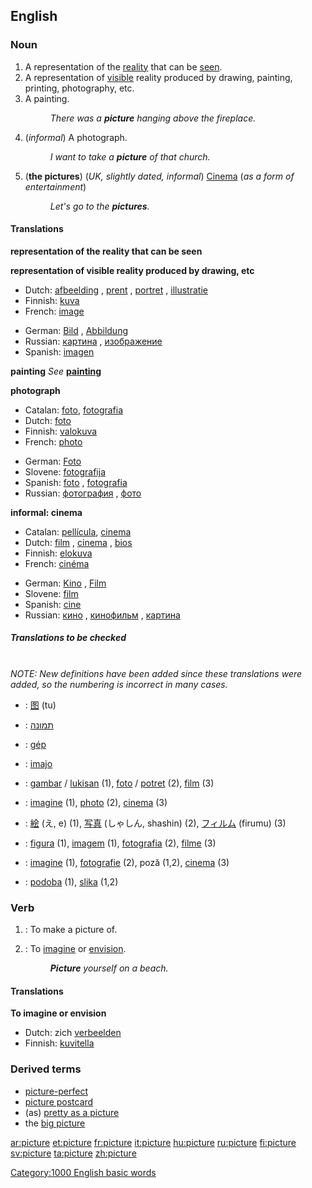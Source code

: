 ==English==

{{rank|watch|equal|afternoon|868|picture|study|father's|killed}}

===Noun===
{{en-noun-reg}}

# A representation of the [[reality]] that can be [[see]]n.<!--what does this mean? Clarify this definition-->
# A representation of [[visible]] reality produced by drawing, painting, printing, photography, etc.
# A painting.
#:''There was a '''picture''' hanging above the fireplace.''
# (''informal'') A photograph.
#:''I want to take a '''picture''' of that church.''
# ('''the pictures''') (''UK, slightly dated, informal'') [[Cinema]] (''as a form of entertainment'')
#:''Let's go to the '''pictures'''.''

====Translations====

'''representation of the reality that can be seen'''
{{top}}
{{mid}}
{{bottom}}

'''representation of visible reality produced by drawing, etc'''
{{top}}
*Dutch: [[afbeelding]] {{f}}, [[prent]] {{f}}, [[portret]] {{n}}, [[illustratie]] {{f}}
*Finnish: [[kuva]]
*French: [[image#French|image]] {{f}}
{{mid}}
*German: [[Bild]] {{n}}, [[Abbildung]] {{f}}
*Russian: [[картина]] {{f}}, [[изображение]] {{n}}
*Spanish: [[imagen]] {{f}}
{{bottom}}

'''painting'''
''See'' '''[[painting]]'''

'''photograph'''
<!--Note: include INFORMAL translations in this table, where these exist-->
{{top}}
*Catalan: [[foto]], [[fotografia]] {{f}}
*Dutch: [[foto#Dutch|foto]] {{m}}
*Finnish: [[valokuva]]
*French: [[photo#French|photo]] {{f}}
{{mid}}
*German: [[Foto#German|Foto]] {{n}}
*Slovene: [[fotografija]] {{f}} 
*Spanish: [[foto#Spanish|foto]] {{f}}, [[fotografia]] {{f}} 
*Russian: [[фотография]] {{f}}, [[фото]] {{n}}
{{bottom}}

'''informal: cinema'''
<!--Note: include INFORMAL translations in this table, where these exist-->
{{top}}
*Catalan: [[pellícula]], [[cinema]]
*Dutch: [[film#Dutch|film]] {{m}}, [[cinema]] {{m}}, [[bios]] {{m}}
*Finnish: [[elokuva]]
*French: [[cinéma]] {{m}}
{{mid}}
*German: [[Kino]] {{n}}, [[film#German|Film]] {{m}}
*Slovene: [[film]] {{m}}
*Spanish: [[cine]] {{m}}
*Russian: [[кино]] {{n}}, [[кинофильм]] {{m}}, [[картина]] {{f}}
{{bottom}}

=====Translations to be checked=====
<!--Remove this section once all of the translations below have been moved into the tables above.-->
{{checktrans}}<br>''NOTE: New definitions have been added since these translations were added, so the numbering is incorrect in many cases.''

*{{ttbc|Chinese}}: [[图]] (tu)  
*{{ttbc|Hebrew}}: [[תמונה]] {{f}}
*{{ttbc|Hungarian}}: [[gép]]
*{{ttbc|Ido}}: [[imajo]]
*{{ttbc|Indonesian}}: [[gambar]] / [[lukis|lukisan]] (1), [[foto]] / [[potret]] (2), [[film]] (3)
*{{ttbc|Interlingua}}: [[imagine]] (1), [[photo]] (2), [[cinema]] (3)
*{{ttbc|Japanese}}: [[絵]] (え, e) (1), [[写真]] (しゃしん, shashin) (2), [[フィルム]] (firumu) (3)
*{{ttbc|Portuguese}}: [[figura]] {{f}} (1), [[imagem]] {{f}} (1), [[fotografia]] {{f}} (2), [[filme]] {{m}} (3)
*{{ttbc|Romanian}}: [[imagine]] {{n}} (1), [[fotografie]] {{f}} (2), poză {{f}} (1,2), [[cinema]] {{n}} (3)
*{{ttbc|Slovene}}: [[podoba]] {{f}} (1), [[slika]] {{f}} (1,2)

===Verb===
{{en-infl-reg-other-e|pictur|e}}

# {{transitive}}: To make a picture of.<!--clarify this definition-->
# {{transitive}}: To [[imagine]] or [[envision]].
#:'''''Picture''' yourself on a beach.''

====Translations====
'''To imagine or envision'''
*Dutch: zich [[verbeelden]]
*Finnish: [[kuvitella]]

===Derived terms===
*[[picture-perfect]]
*[[picture postcard]]
*(as) [[pretty as a picture]]
*the [[big picture]]

{{rfc}}

[[Category:1000 English basic words]]

[[ar:picture]]
[[et:picture]]
[[fr:picture]]
[[it:picture]]
[[hu:picture]]
[[ru:picture]]
[[fi:picture]]
[[sv:picture]]
[[ta:picture]]
[[zh:picture]]